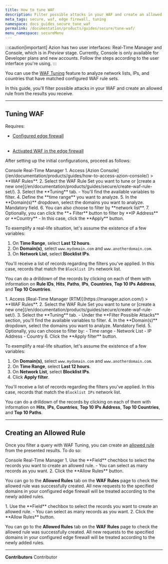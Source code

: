 ```yaml
---
title: How to tune WAF
description: Filter possible attacks in your WAF and create an allowed rule from the results you receive.
meta_tags: secure, waf, edge firewall, tuning
namespace: docs_guides_secure_tune_waf
permalink: /documentation/products/guides/secure/tune-waf/
menu_namespace: secureMenu
---
```



:::caution[important]
Azion has two user interfaces: Real-Time Manager and Console, which is in *Preview* stage. Currently, Console is only available for Developer plans and new accounts. Follow the steps according to the user interface you're using.
:::

You can use the [WAF Tuning](/en/documentation/products/secure/edge-firewall/web-application-firewall/#waf-tuning) feature to analyze network lists, IPs, and countries that have matched configured WAF rule sets.

In this guide, you'll filter possible attacks in your WAF and create an allowed rule from the results you receive.

---

## Tuning WAF

Requires:

- <Tag severity="info" client:only="vue">[Configured edge firewall](/en/documentation/products/guides/secure/edge-firewall-configure-main-settings/)</Tag><br></br>

- <Tag severity="info" client:only="vue">[Activated WAF in the edge firewall](/en//documentation/products/guides/secure/edge-firewall-configure-main-settings/#modules)</Tag>

After setting up the initial configurations, proceed as follows:

<Tabs client:visible>
    <Fragment slot="tab.console">Console</Fragment>
    <Fragment slot="tab.rtm">Real-Time Manager</Fragment>

<Fragment slot="panel.console">
1. Access [Azion Console](/en/documentation/products/guides/how-to-access-azion-console/) > **WAF Rules**.
2. Select the WAF Rule Set you want to tune or [create a new one](/en/documentation/products/guides/secure/create-waf-rule-set/).
3. Select the **Tuning** tab.
    - You'll find the available variables to filter.
4. Define the **time range** you want to analyze.
5. In the **Domain(s)** dropdown, select the domains you want to analyze. Mandatory field.
6. You can also choose to filter by **network list**.
7. Optionally, you can click the **+ Filter** button to filter by **IP Address** or **Country**
    - In this case, click the **Apply** button.

To exemplify a real-life situation, let's assume the existence of a few variables:

1. On **Time Range**, select **Last 12 hours**.
2. On **Domain(s)**, select `www.mydomain.com` and `www.anotherdomain.com`.
3. On **Network List**, select **Blocklist IPs**.

You'll receive a list of records regarding the filters you've applied. In this case, records that match the `Blocklist IPs` network list.

You can do a drilldown of the records by clicking on each of them with information on **Rule IDs**, **Hits**, **Paths**, **IPs**, **Countries**, **Top 10 IPs Address**, and **Top 10 Countries**.
</Fragment>

<Fragment slot="panel.rtm">
1. Access [Real-Time Manager (RTM)](https://manager.azion.com/) > **WAF Rules**.
2. Select the WAF Rule Set you want to tune or [create a new one](/en/documentation/products/guides/secure/create-waf-rule-set/).
3. Select the **Tuning** tab.
    - Under the **Filter Possible Attacks** section, you'll find the available variables to filter.
4. In the **Domain(s)** dropdown, select the domains you want to analyze. Mandatory field.
5. Optionally, you can choose to filter by:
    - Time range
    - Network List
    - IP Address
    - Country
6. Click the **Apply filter** button.

To exemplify a real-life situation, let's assume the existence of a few variables:

1. On **Domain(s)**, select `www.mydomain.com` and `www.anotherdomain.com`.
2. On **Time Range**, select **Last 12 hours**.
3. On **Network List**, select **Blocklist IPs**.
4. Click **Apply filter**.

You'll receive a list of records regarding the filters you've applied. In this case, records that match the `Blocklist IPs` network list.

You can do a drilldown of the records by clicking on each of them with information on **Hits**, **IPs**, **Countries**, **Top 10 IPs Address**, **Top 10 Countries**, and **Top 10 Paths**.
</Fragment>

</Tabs>

---

## Creating an Allowed Rule

Once you filter a query with WAF Tuning, you can create an [allowed rule](/en/documentation/products/secure/edge-firewall/web-application-firewall/custom-allowed-rules/) from the presented results. To do so:

<Tabs client:visible>
    <Fragment slot="tab.console">Console</Fragment>
    <Fragment slot="tab.rtm">Real-Time Manager</Fragment>

<Fragment slot="panel.console">
1. Use the **Field** chechbox to select the records you want to create an allowed rule.
    - You can select as many records as you want.
2. Click the **Allow Rules** button.

You can go to the **Allowed Rules** tab on the **WAF Rules** page to check the allowed rule was successfully created. All new requests to the specified domains in your configured edge firewall will be treated according to the newly added rules.
</Fragment>

<Fragment slot="panel.rtm">
1. Use the **Field** chechbox to select the records you want to create an allowed rule.
    - You can select as many records as you want.
2. Click the **Allow Rules** button.

You can go to the **Allowed Rules** tab on the **WAF Rules** page to check the allowed rule was successfully created. All new requests to the specified domains in your configured edge firewall will be treated according to the newly added rules.
</Fragment>

</Tabs>

---

**Contributors** <ContributorList>Contributor</ContributorList>
